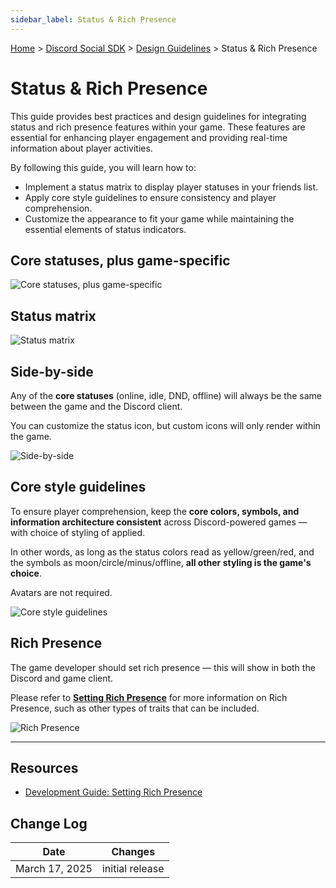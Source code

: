 ```yaml
---
sidebar_label: Status & Rich Presence
---
```


[Home](/docs/intro) > [Discord Social SDK](/docs/discord-social-sdk/overview) > [Design Guidelines](/docs/discord-social-sdk/design-guidelines) > Status & Rich Presence

# Status & Rich Presence

This guide provides best practices and design guidelines for integrating status and rich presence features within your game. These features are essential for enhancing player engagement and providing real-time information about player activities.

By following this guide, you will learn how to:

- Implement a status matrix to display player statuses in your friends list.
- Apply core style guidelines to ensure consistency and player comprehension.
- Customize the appearance to fit your game while maintaining the essential elements of status indicators.

## Core statuses, plus game-specific

![Core statuses, plus game-specific](images/social-sdk/design-guidelines/StatusPresence-02.png)

## Status matrix

![Status matrix](images/social-sdk/design-guidelines/StatusPresence-03.png)

## Side-by-side

Any of the **core statuses** (online, idle, DND, offline) will always be the same between the game and the Discord client.

You can customize the status icon, but custom icons will only render within the game.

![Side-by-side](images/social-sdk/design-guidelines/StatusPresence-04.png)

## Core style guidelines

To ensure player comprehension, keep the **core colors, symbols, and information architecture consistent** across Discord-powered games — with choice of styling of applied. 

In other words, as long as the status colors read as yellow/green/red, and the symbols as moon/circle/minus/offline, **all other styling is the game's choice**. 

Avatars are not required.

![Core style guidelines](images/social-sdk/design-guidelines/StatusPresence-05.png)

## Rich Presence

The game developer should set rich presence — this will show in both the Discord and game client. 

Please refer to [**Setting Rich Presence**](/docs/discord-social-sdk/development-guides/setting-rich-presence) for more information on Rich Presence, such as other types of traits that can be included.

![Rich Presence](images/social-sdk/design-guidelines/StatusPresence-06.png)

---

## Resources 

- [Development Guide: Setting Rich Presence](/docs/discord-social-sdk/development-guides/setting-rich-presence)

## Change Log

| Date           | Changes         |
|----------------|-----------------|
| March 17, 2025 | initial release |
